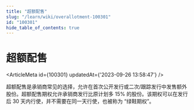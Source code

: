 ```yaml
---
title: "超额配售"
slug: "/learn/wiki/overallotment-100301"
id: "100301"
hide_table_of_contents: true
---
```



# 超额配售

<ArticleMeta id={100301} updatedAt={'2023-09-26 13:58:47'} />
<div className='border-solid border-b border-t-0 my-4 border-[var(--ifm-color-gray-300)]' />

超额配售是承销商常见的选择，允许在首次公开发行或二次/跟踪发行中发售额外股份。超额配售期权允许承销商发行比原计划多 15% 的股份。该期权可以在发行后 30 天内行使，并不需要在同一天行使，也被称为 “绿鞋期权”。
